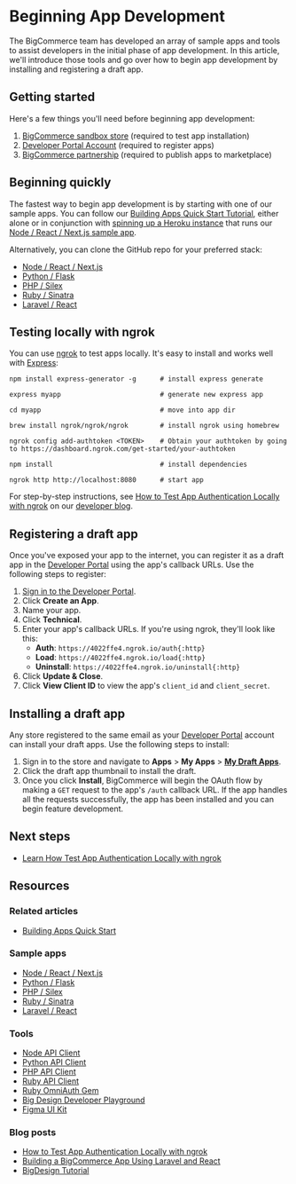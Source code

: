 # Beginning App Development



The BigCommerce team has developed an array of sample apps and tools to assist developers in the initial phase of app development. In this article, we'll introduce those tools and go over how to begin app development by installing and registering a draft app.

## Getting started
Here's a few things you'll need before beginning app development:
1. [BigCommerce sandbox store](/docs/start/about/sandboxes) (required to test app installation)
2. [Developer Portal Account](https://devtools.bigcommerce.com/) (required to register apps)
3. [BigCommerce partnership](https://www.bigcommerce.com/partners/) (required to publish apps to marketplace)

## Beginning quickly
The fastest way to begin app development is by starting with one of our sample apps. You can follow our [Building Apps Quick Start Tutorial](/docs/integrations/apps/quick-start), either alone or in conjunction with [spinning up a Heroku instance](https://heroku.com/deploy?template=https://github.com/bigcommerce/sample-app-nodejs) that runs our [Node / React / Next.js sample app](https://github.com/bigcommerce/sample-app-nodejs/).  

Alternatively, you can clone the GitHub repo for your preferred stack:

* [Node / React / Next.js](https://github.com/bigcommerce/sample-app-nodejs/)
* [Python / Flask](https://github.com/bigcommerce/hello-world-app-python-flask)
* [PHP / Silex](https://github.com/bigcommerce/hello-world-app-php-silex)
* [Ruby / Sinatra](https://github.com/bigcommerce/hello-world-app-ruby-sinatra)
* [Laravel / React](https://github.com/bigcommerce/laravel-react-sample-app)

## Testing locally with ngrok
You can use [ngrok](https://ngrok.com/) to test apps locally. It's easy to install and works well with [Express](https://expressjs.com/):


```shell copy
npm install express-generator -g      # install express generate

express myapp                         # generate new express app

cd myapp                              # move into app dir

brew install ngrok/ngrok/ngrok        # install ngrok using homebrew

ngrok config add-authtoken <TOKEN>    # Obtain your authtoken by going to https://dashboard.ngrok.com/get-started/your-authtoken            

npm install                           # install dependencies

ngrok http http://localhost:8080      # start app
```

For step-by-step instructions, see [How to Test App Authentication Locally with ngrok](https://medium.com/bigcommerce-developer-blog/how-to-test-app-authentication-locally-with-ngrok-149150bfe4cf) on our [developer blog](https://medium.com/bigcommerce-developer-blog).

## Registering a draft app
Once you've exposed your app to the internet, you can register it as a draft app in the [Developer Portal](https://devtools.bigcommerce.com/) using the app's callback URLs. Use the following steps to register:

1. [Sign in to the Developer Portal](https://devtools.bigcommerce.com/).
2. Click **Create an App**.
3. Name your app.
4. Click **Technical**.
5. Enter your app's callback URLs. If you're using ngrok, they'll look like this:
   * **Auth**: `https://4022ffe4.ngrok.io/auth{:http}`
   * **Load**: `https://4022ffe4.ngrok.io/load{:http}`
   * **Uninstall**: `https://4022ffe4.ngrok.io/uninstall{:http}`
6.  Click **Update & Close**.
7.  Click **View Client ID** to view the app's `client_id` and `client_secret`.

## Installing a draft app
Any store registered to the same email as your [Developer Portal](https://devtools.bigcommerce.com/my/apps) account can install your draft apps. Use the following steps to install:

1. Sign in to the store and navigate to **Apps** > **My Apps** > [**My Draft Apps**](https://login.bigcommerce.com/deep-links/manage/marketplace/apps/my-apps/drafts).
2. Click the draft app thumbnail to install the draft. 
3. Once you click **Install**, BigCommerce will begin the OAuth flow by making a `GET` request to the app's `/auth` callback URL. If the app handles all the requests successfully, the app has been installed and you can begin feature development.

## Next steps
* [Learn How Test App Authentication Locally with ngrok](https://medium.com/bigcommerce-developer-blog/how-to-test-app-authentication-locally-with-ngrok-149150bfe4cf)

## Resources

### Related articles
* [Building Apps Quick Start](/docs/integrations/apps/quick-start)

### Sample apps
* [Node / React / Next.js](https://github.com/bigcommerce/sample-app-nodejs)
* [Python / Flask](https://github.com/bigcommerce/hello-world-app-python-flask)
* [PHP / Silex](https://github.com/bigcommerce/hello-world-app-php-silex)
* [Ruby / Sinatra](https://github.com/bigcommerce/hello-world-app-ruby-sinatra)
* [Laravel / React](https://github.com/bigcommerce/laravel-react-sample-app)

### Tools
* [Node API Client](https://github.com/bigcommerce/node-bigcommerce/)
* [Python API Client](https://github.com/bigcommerce/bigcommerce-api-python)
* [PHP API Client](https://github.com/bigcommerce/bigcommerce-api-php)
* [Ruby API Client](https://github.com/bigcommerce/bigcommerce-api-ruby)
* [Ruby OmniAuth Gem](https://github.com/bigcommerce/omniauth-bigcommerce)
* [Big Design Developer Playground](https://developer.bigcommerce.com/big-design)
* [Figma UI Kit](https://figma.com/file/jTVuUkiZ1j3rux8WHG4IKK/BigDesign-UI-Kit?node-id=0%3A1/duplicate)

### Blog posts
* [How to Test App Authentication Locally with ngrok](https://medium.com/bigcommerce-developer-blog/how-to-test-app-authentication-locally-with-ngrok-149150bfe4cf)
* [Building a BigCommerce App Using Laravel and React](https://medium.com/bigcommerce-developer-blog/building-a-bigcommerce-app-using-laravel-and-react-711ceceb5006)
* [BigDesign Tutorial](https://medium.com/bigcommerce-developer-blog/bigdesign-build-native-looking-uis-with-the-bigcommerce-design-system-fb06a01a24f2)
